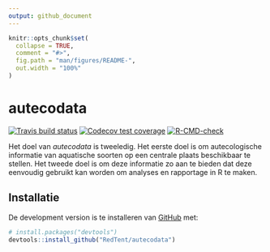 ```yaml
---
output: github_document
---
```


<!-- README.md is generated from README.Rmd. Please edit that file -->

```r
knitr::opts_chunk$set(
  collapse = TRUE,
  comment = "#>",
  fig.path = "man/figures/README-",
  out.width = "100%"
)
```
# autecodata

<!-- badges: start -->
[![Travis build status](https://travis-ci.org/RedTent/autecodata.svg?branch=master)](https://travis-ci.org/RedTent/autecodata)
[![Codecov test coverage](https://codecov.io/gh/RedTent/autecodata/branch/master/graph/badge.svg)](https://codecov.io/gh/RedTent/autecodata?branch=master)
[![R-CMD-check](https://github.com/RedTent/autecodata/workflows/R-CMD-check/badge.svg)](https://github.com/RedTent/autecodata/actions)
<!-- badges: end -->

Het doel van *autecodata* is tweeledig. Het eerste doel is om autecologische informatie van aquatische soorten op een centrale plaats beschikbaar te stellen. Het tweede doel is om deze informatie zo aan te bieden dat deze eenvoudig gebruikt kan worden om analyses en rapportage in R te maken.

## Installatie

De development version is te installeren van [GitHub](https://github.com/) met:

``` r
# install.packages("devtools")
devtools::install_github("RedTent/autecodata")
```

